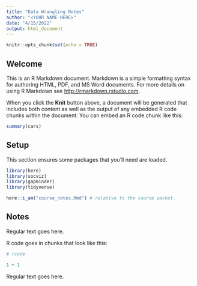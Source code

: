 ```yaml
---
title: "Data Wrangling Notes"
author: "<YOUR NAME HERE>"
date: "4/15/2022"
output: html_document
---
```


```r
knitr::opts_chunk$set(echo = TRUE)
```

## Welcome

This is an R Markdown document. Markdown is a simple formatting syntax for authoring HTML, PDF, and MS Word documents. For more details on using R Markdown see <http://rmarkdown.rstudio.com>.

When you click the **Knit** button above, a document will be generated that includes both content as well as the output of any embedded R code chunks within the document. You can embed an R code chunk like this:

```r
summary(cars)
```

## Setup

This section ensures some packages that you'll need are loaded.

```r
library(here)
library(socviz)
library(gapminder)
library(tidyverse)
```

```r
here::i_am("course_notes.Rmd") # relative to the course packet.
```

## Notes

Regular text goes here.

R code goes in chunks that look like this:

```r
# rcode

1 + 1
```

Regular text goes here.

